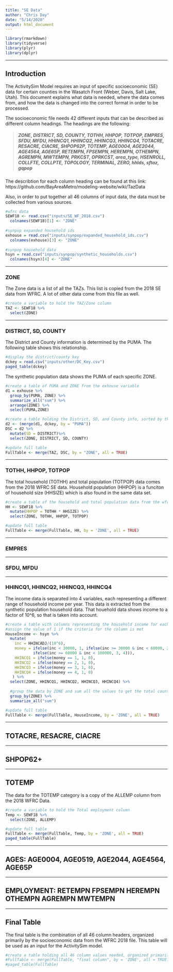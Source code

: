 ```yaml
---
title: "SE Data"
author: "Chris Day"
date: "5/14/2020"
output: html_document
---
```


```r
library(rmarkdown)
library(tidyverse)
library(plyr)
library(dplyr)
```


***
## Introduction
The ActivitySim Model requires an input of specific socioeconomic (SE) data for certain counties in the Wasatch Front (Weber, Davis, Salt Lake, Utah). This document explains what data is needed, where the data comes from, and how the data is changed into the correct format in order to be processed.

The socioeconomic file needs 42 different inputs that can be described as different column headings. The headings are the following:  

> ##### ZONE, DISTRICT, SD, COUNTY, TOTHH, HHPOP, TOTPOP, EMPRES, SFDU, MFDU, HHINCQ1, HHINCQ2, HHINCQ3, HHINCQ4, TOTACRE, RESACRE, CIACRE, SHPOP62P, TOTEMP, AGE0004, AGE2044, AGE4564, AGE65P, RETEMPN, FPSEMPN, HEREMPN, OTHEMPN, AGREMPN, MWTEMPN, PRKCST, OPRKCST, area_type, HSENROLL, COLLFTE, COLLPTE, TOPOLOGY, TERMINAL, ZERO, hhlds, sftaz, gqpop

The describtion for each column heading can be found at this link: https://github.com/BayAreaMetro/modeling-website/wiki/TazData

Also, in order to put together all 46 columns of input data, the data must be collected from various sources.

```r
#wfrc data
SEWF18 <- read.csv("inputs/SE_WF_2018.csv")
  colnames(SEWF18)[1] <- "ZONE"
  
#synpop expanded household ids
exhouse = read.csv("inputs/synpop/expanded_household_ids.csv")
  colnames(exhouse)[3] <- "ZONE"
  
#synpop household data
hsyn = read.csv("inputs/synpop/synthetic_households.csv")
  colnames(hsyn)[4] <- "ZONE"

```


***
### ZONE
The Zone data is a list of all the TAZs. This list is copied from the 2018 SE data from WFRC. <!-- Should I put this file somewhere in populationsim_wfrc? That way I can access it? Maybe inputs folder? The 2020 one is there. For now its in the inputs folder on my computer.--> A lot of other data come from this file as well.

```r
#create a variable to hold the TAZ/Zone column
TAZ <- SEWF18 %>%
  select(ZONE)
```


***
### DISTRICT, SD, COUNTY
The District and County information is determined by the PUMA. The following table shows this relationship. 

```r
#display the district/county key
dckey = read.csv("inputs/other/DC_Key.csv")
paged_table(dckey)
```

The synthetic population data shows the PUMA of each specific ZONE. 

```r
#create a table of PUMA and ZONE from the exhouse variable
d1 = exhouse %>%
  group_by(PUMA, ZONE) %>%
  summarize_all("sum") %>%
  arrange(ZONE) %>%
  select(PUMA,ZONE)

#create a table holding the District, SD, and County info, sorted by their ZONE
d2 <- (merge(d1, dckey, by = "PUMA"))
DSC = d2 %>%
  mutate(SD = DISTRICT)%>%
  select(ZONE, DISTRICT, SD, COUNTY)

#update full table
FullTable <- merge(TAZ, DSC, by = "ZONE", all = TRUE)
```


***
### TOTHH, HHPOP, TOTPOP
The total household (TOTHH) and total population (TOTPOP) data comes from the 2018 WFRC SE data. Household population (HHPOP) is a funciton of household size (HHSIZE) which is also found in the same data set. 

```r
#create a table of the household and total population data from the wfrc data
HH <- SEWF18 %>%
  mutate(HHPOP = TOTHH * HHSIZE) %>%
  select(ZONE, TOTHH, HHPOP, TOTPOP)

#update full table
FullTable <- merge(FullTable, HH, by = 'ZONE', all = TRUE)
```


***
### EMPRES


***
### SFDU, MFDU


***
### HHINCQ1,	HHINCQ2,	HHINCQ3,	HHINCQ4
The income data is separated into 4 variables, each representing a different range of household income per year. This data is extracted from the synthetic population household data. That houehold data shows income to a factor of 10^6, so that is taken into account.  

```r
#create a table with columns representing the household income for each category
#assign the value of 1 if the criteria for the column is met
HouseIncome <- hsyn %>%
  mutate(
    inc = HHINCADJ/(10^6),
    money = ifelse(inc < 30000, 1, ifelse(inc >= 30000 & inc < 60000, 2, 
            ifelse(inc >= 60000 & inc < 100000, 3, 4))),
    HHINCQ1 = ifelse(money == 1, 1, 0),
    HHINCQ2 = ifelse(money == 2, 1, 0),
    HHINCQ3 = ifelse(money == 3, 1, 0),
    HHINCQ4 = ifelse(money == 4, 1, 0)
   ) %>%
  select(ZONE, HHINCQ1, HHINCQ2, HHINCQ3, HHINCQ4) %>%
  
  #group the data by ZONE and sum all the values to get the total counts for each ZONE
  group_by(ZONE) %>%
  summarize_all("sum")

#update full table
FullTable <- merge(FullTable, HouseIncome, by = 'ZONE', all = TRUE)
```

***
## TOTACRE,	RESACRE,	CIACRE


***
## SHPOP62+


***
## TOTEMP
The data for the TOTEMP category is a copy of the ALLEMP column from the 2018 WFRC Data. 

```r
#create a variable to hold the Total employment column
Temp <- SEWF18 %>%
  select(ZONE, ALLEMP)

#update full table
FullTable <- merge(FullTable, Temp, by = 'ZONE', all = TRUE)
paged_table(FullTable)
```


***
## AGES: AGE0004,	AGE0519,	AGE2044,	AGE4564,	AGE65P


***
## EMPLOYMENT: RETEMPN	FPSEMPN	HEREMPN	OTHEMPN	AGREMPN	MWTEMPN




***
## Final Table
The final table is the combination of all 46 column headers, organized primarily by the socioeconomic data from the WFRC 2018 file. This table will be used as an input for the ActivitySim model. 

```r
#create a table holding all 46 column values needed, organized primarily by the socioeconomic data from WFRC
#FullTable <- merge(FullTable, "final column", by = 'ZONE', all = TRUE)
#paged_table(FullTable)
```
